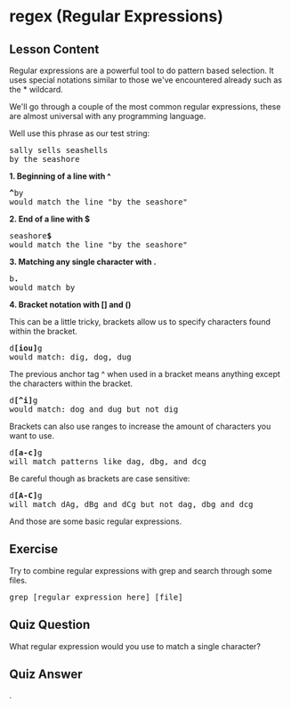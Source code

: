 # regex (Regular Expressions)

## Lesson Content

Regular expressions are a powerful tool to do pattern based selection. It uses special notations similar to those we've encountered already such as the * wildcard. 

We'll go through a couple of the most common regular expressions, these are almost universal with any programming language.

Well use this phrase as our test string:
<pre>
sally sells seashells 
by the seashore
</pre>

<b>1. Beginning of a line with ^</b>

<pre>
<b>^</b>by
would match the line "by the seashore"
</pre>

<b>2. End of a line with $</b>

<pre>
seashore<b>$</b>
would match the line "by the seashore"
</pre>

<b>3. Matching any single character with .</b>

<pre>
b<b>.</b>
would match by
</pre>

<b>4. Bracket notation with [] and ()</b>

This can be a little tricky, brackets allow us to specify characters found within the bracket. 

<pre>
d<b>[iou]</b>g
would match: dig, dog, dug
</pre>

The previous anchor tag ^ when used in a bracket means anything except the characters within the bracket. 

<pre>
d<b>[^i]</b>g
would match: dog and dug but not dig
</pre>

Brackets can also use ranges to increase the amount of characters you want to use. 

<pre>
d<b>[a-c]</b>g
will match patterns like dag, dbg, and dcg
</pre>

Be careful though as brackets are case sensitive:

<pre>
d<b>[A-C]</b>g
will match dAg, dBg and dCg but not dag, dbg and dcg
</pre>

And those are some basic regular expressions.

## Exercise

Try to combine regular expressions with grep and search through some files.

<pre>
grep [regular expression here] [file]
</pre>

## Quiz Question

What regular expression would you use to match a single character?

## Quiz Answer

.